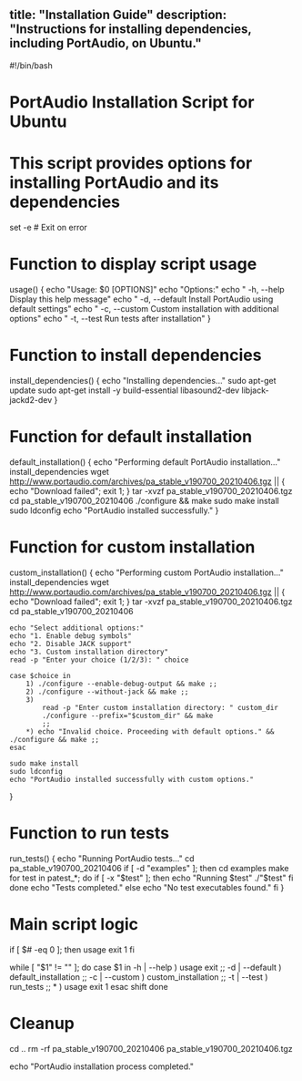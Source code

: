 title: "Installation Guide"
description: "Instructions for installing dependencies, including PortAudio, on Ubuntu."
---

#!/bin/bash

# PortAudio Installation Script for Ubuntu
# This script provides options for installing PortAudio and its dependencies

set -e  # Exit on error

# Function to display script usage
usage() {
    echo "Usage: $0 [OPTIONS]"
    echo "Options:"
    echo "  -h, --help        Display this help message"
    echo "  -d, --default     Install PortAudio using default settings"
    echo "  -c, --custom      Custom installation with additional options"
    echo "  -t, --test        Run tests after installation"
}

# Function to install dependencies
install_dependencies() {
    echo "Installing dependencies..."
    sudo apt-get update
    sudo apt-get install -y build-essential libasound2-dev libjack-jackd2-dev
}

# Function for default installation
default_installation() {
    echo "Performing default PortAudio installation..."
    install_dependencies
    wget http://www.portaudio.com/archives/pa_stable_v190700_20210406.tgz || { echo "Download failed"; exit 1; }
    tar -xvzf pa_stable_v190700_20210406.tgz
    cd pa_stable_v190700_20210406
    ./configure && make
    sudo make install
    sudo ldconfig
    echo "PortAudio installed successfully."
}

# Function for custom installation
custom_installation() {
    echo "Performing custom PortAudio installation..."
    install_dependencies
    wget http://www.portaudio.com/archives/pa_stable_v190700_20210406.tgz || { echo "Download failed"; exit 1; }
    tar -xvzf pa_stable_v190700_20210406.tgz
    cd pa_stable_v190700_20210406
    
    echo "Select additional options:"
    echo "1. Enable debug symbols"
    echo "2. Disable JACK support"
    echo "3. Custom installation directory"
    read -p "Enter your choice (1/2/3): " choice
    
    case $choice in
        1) ./configure --enable-debug-output && make ;;
        2) ./configure --without-jack && make ;;
        3) 
            read -p "Enter custom installation directory: " custom_dir
            ./configure --prefix="$custom_dir" && make
            ;;
        *) echo "Invalid choice. Proceeding with default options." && ./configure && make ;;
    esac
    
    sudo make install
    sudo ldconfig
    echo "PortAudio installed successfully with custom options."
}

# Function to run tests
run_tests() {
    echo "Running PortAudio tests..."
    cd pa_stable_v190700_20210406
    if [ -d "examples" ]; then
        cd examples
        make
        for test in patest_*; do
            if [ -x "$test" ]; then
                echo "Running $test"
                ./"$test"
            fi
        done
        echo "Tests completed."
    else
        echo "No test executables found."
    fi
}

# Main script logic
if [ $# -eq 0 ]; then
    usage
    exit 1
fi

while [ "$1" != "" ]; do
    case $1 in
        -h | --help )    usage
                         exit
                         ;;
        -d | --default ) default_installation
                         ;;
        -c | --custom )  custom_installation
                         ;;
        -t | --test )    run_tests
                         ;;
        * )              usage
                         exit 1
    esac
    shift
done

# Cleanup
cd ..
rm -rf pa_stable_v190700_20210406 pa_stable_v190700_20210406.tgz

echo "PortAudio installation process completed."
